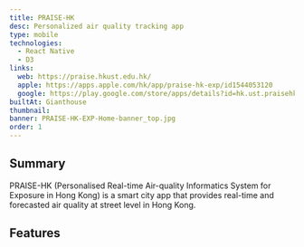```yaml
---
title: PRAISE-HK
desc: Personalized air quality tracking app
type: mobile
technologies:
  - React Native
  - D3
links:
  web: https://praise.hkust.edu.hk/
  apple: https://apps.apple.com/hk/app/praise-hk-exp/id1544053120
  google: https://play.google.com/store/apps/details?id=hk.ust.praisehkexp&hl=zh_HK&gl=US
builtAt: Gianthouse
thumbnail:
banner: PRAISE-HK-EXP-Home-banner_top.jpg
order: 1
---
```


## Summary

PRAISE-HK (Personalised Real-time Air-quality Informatics System for Exposure in Hong Kong) is a smart city app that provides real-time and forecasted air quality at street level in Hong Kong.

## Features
